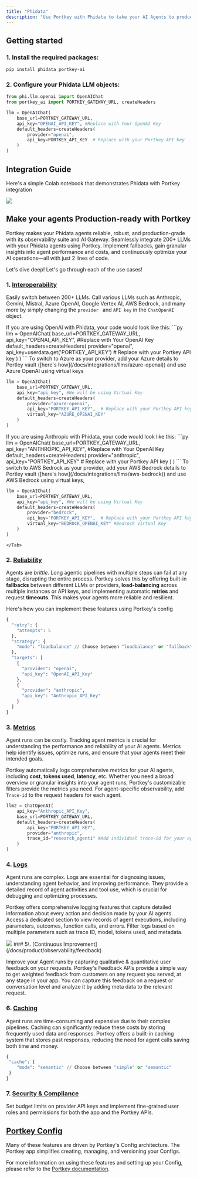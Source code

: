 ```yaml
---
title: "Phidata"
description: "Use Portkey with Phidata to take your AI Agents to production"
---
```


## Getting started

### 1\. Install the required packages:

```sh
pip install phidata portkey-ai
```

### **2\.** Configure your Phidata LLM objects:

```py
from phi.llm.openai import OpenAIChat
from portkey_ai import PORTKEY_GATEWAY_URL, createHeaders

llm = OpenAIChat(
    base_url=PORTKEY_GATEWAY_URL,
    api_key="OPENAI_API_KEY", #Replace with Your OpenAI Key
    default_headers=createHeaders(
        provider="openai",
        api_key=PORTKEY_API_KEY  # Replace with your Portkey API key
    )
)
```

## Integration Guide

Here's a simple Colab notebook that demonstrates Phidata with Portkey integration

[![](/images/guides/colab-badge.svg)](https://dub.sh/Phidata-docs)

## Make your agents Production-ready with Portkey

Portkey makes your Phidata agents reliable, robust, and production-grade with its observability suite and AI Gateway. Seamlessly integrate 200+ LLMs with your Phidata agents using Portkey. Implement fallbacks, gain granular insights into agent performance and costs, and continuously optimize your AI operations—all with just 2 lines of code.

Let's dive deep! Let's go through each of the use cases!

### 1\. [Interoperability](/docs/product/ai-gateway/universal-api)

Easily switch between 200+ LLMs. Call various LLMs such as Anthropic, Gemini, Mistral, Azure OpenAI, Google Vertex AI, AWS Bedrock, and many more by simply changing the `provider ` and `API key` in the `ChatOpenAI` object.

<Tabs>
    <Tab title="OpenAI to Azure OpenAI">
    If you are using OpenAI with Phidata, your code would look like this:
```py
llm = OpenAIChat(
    base_url=PORTKEY_GATEWAY_URL,
    api_key="OPENAI_API_KEY", #Replace with Your OpenAI Key
    default_headers=createHeaders(
        provider="openai",
        api_key=userdata.get('PORTKEY_API_KEY')  # Replace with your Portkey API key
    )
)
```
To switch to Azure as your provider, add your Azure details to Portley vault ([here's how](/docs/integrations/llms/azure-openai)) and use Azure OpenAI using virtual keys


```py
llm = OpenAIChat(
    base_url=PORTKEY_GATEWAY_URL,
    api_key="api_key", #We will be using Virtual Key
    default_headers=createHeaders(
        provider="azure-openai",
        api_key="PORTKEY_API_KEY",  # Replace with your Portkey API key
        virtual_key="AZURE_OPENAI_KEY"
    )
)
```
</Tab>
    <Tab title="Anthropic to AWS Bedrock">
If you are using Anthropic with Phidata, your code would look like this:
```py
llm = OpenAIChat(
    base_url=PORTKEY_GATEWAY_URL,
    api_key="ANTHROPIC_API_KEY", #Replace with Your OpenAI Key
    default_headers=createHeaders(
        provider="anthropic",
        api_key="PORTKEY_API_KEY"  # Replace with your Portkey API key
    )
)
```
To switch to AWS Bedrock as your provider, add your AWS Bedrock details to Portley vault ([here's how](/docs/integrations/llms/aws-bedrock)) and use AWS Bedrock using virtual keys,

```py
llm = OpenAIChat(
    base_url=PORTKEY_GATEWAY_URL,
    api_key="api_key", #We will be using Virtual Key
    default_headers=createHeaders(
        provider="bedrock",
        api_key="PORTKEY_API_KEY",  # Replace with your Portkey API key
        virtual_key="BEDROCK_OPENAI_KEY" #Bedrock Virtual Key
    )
)
```
    </Tab>
  </Tabs>

### 2\. [Reliability](/docs/product/ai-gateway)

Agents are _brittle_. Long agentic pipelines with multiple steps can fail at any stage, disrupting the entire process. Portkey solves this by offering built-in **fallbacks** between different LLMs or providers, **load-balancing** across multiple instances or API keys, and implementing automatic **retries** and request **timeouts**. This makes your agents more reliable and resilient.

Here's how you can implement these features using Portkey's config

```py
{
  "retry": {
    "attempts": 5
  },
  "strategy": {
    "mode": "loadbalance" // Choose between "loadbalance" or "fallback"
  },
  "targets": [
    {
      "provider": "openai",
      "api_key": "OpenAI_API_Key"
    },
    {
      "provider": "anthropic",
      "api_key": "Anthropic_API_Key"
    }
  ]
}
```

### 3\. [Metrics](/docs/product/observability)

Agent runs can be costly. Tracking agent metrics is crucial for understanding the performance and reliability of your AI agents. Metrics help identify issues, optimize runs, and ensure that your agents meet their intended goals.

Portkey automatically logs comprehensive metrics for your AI agents, including **cost**, **tokens used**, **latency**, etc. Whether you need a broad overview or granular insights into your agent runs, Portkey's customizable filters provide the metrics you need. For agent-specific observability, add `Trace-id` to the request headers for each agent.

```py
llm2 = ChatOpenAI(
    api_key="Anthropic_API_Key",
    base_url=PORTKEY_GATEWAY_URL,
    default_headers=createHeaders(
        api_key="PORTKEY_API_KEY",
        provider="anthropic",
        trace_id="research_agent1" #Add individual trace-id for your agent analytics
    )
)
```

### 4\. [Logs](/docs/product/observability/logs)

Agent runs are complex. Logs are essential for diagnosing issues, understanding agent behavior, and improving performance. They provide a detailed record of agent activities and tool use, which is crucial for debugging and optimizing processes.

Portkey offers comprehensive logging features that capture detailed information about every action and decision made by your AI agents. Access a dedicated section to view records of agent executions, including parameters, outcomes, function calls, and errors. Filter logs based on multiple parameters such as trace ID, model, tokens used, and metadata.

<Frame>
    <img src="/images/autogen/autogen-4.gif"/>
</Frame>
### 5\. [Continuous Improvement](/docs/product/observability/feedback)

Improve your Agent runs by capturing qualitative & quantitative user feedback on your requests. Portkey's Feedback APIs provide a simple way to get weighted feedback from customers on any request you served, at any stage in your app. You can capture this feedback on a request or conversation level and analyze it by adding meta data to the relevant request.

### 6\. [Caching](/docs/product/ai-gateway/cache-simple-and-semantic)

Agent runs are time-consuming and expensive due to their complex pipelines. Caching can significantly reduce these costs by storing frequently used data and responses. Portkey offers a built-in caching system that stores past responses, reducing the need for agent calls saving both time and money.

```py
{
 "cache": {
    "mode": "semantic" // Choose between "simple" or "semantic"
 }
}
```

### 7\. [Security & Compliance](/docs/product/enterprise-offering/security-portkey)

Set budget limits on provider API keys and implement fine-grained user roles and permissions for both the app and the Portkey APIs.

## [Portkey Config](/docs/product/ai-gateway/configs)

Many of these features are driven by Portkey's Config architecture. The Portkey app simplifies creating, managing, and versioning your Configs.

For more information on using these features and setting up your Config, please refer to the [Portkey documentation](https://docs.portkey.ai).
